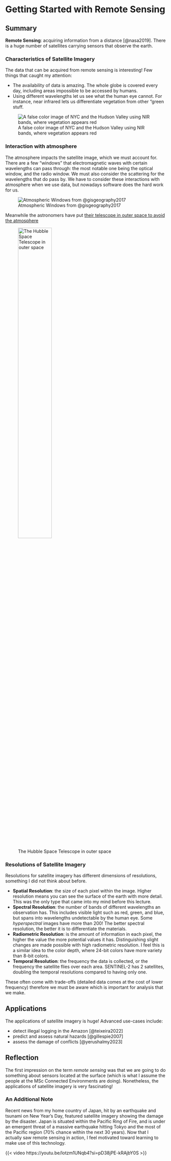 # Getting Started with Remote Sensing

## Summary

**Remote Sensing**: acquiring information from a distance [@nasa2019]. There is a huge number of satellites carrying sensors that observe the earth.

### Characteristics of Satellite Imagery

The data that can be acquired from remote sensing is interesting! Few things that caught my attention:

-   The availability of data is amazing. The whole globe is covered every day, including areas impossible to be accessed by humans.
-   Using different wavelengths let us see what the human eye cannot. For instance, near infrared lets us differentiate vegetation from other "green stuff.

![A false color image of NYC and the Hudson Valley using NIR bands, where vegetation appears red](week1/NYC_infrared.png)

### Interaction with atmosphere

The atmosphere impacts the satellite image, which we must account for. There are a few "windows" that electromagnetic waves with certain wavelengths can pass through: the most notable one being the optical window, and the radio window. We must also consider the scattering for the wavelengths that do pass by. We have to consider these interactions with atmosphere when we use data, but nowadays software does the hard work for us.

![Atmospheric Windows from @gisgeography2017](week1/atmospheric_windows.png)

Meanwhile the astronomers have put [their telescope in outer space to avoid the atmosphere](https://science.nasa.gov/mission/hubble/overview/why-a-space-telescope-in-space/)

![The Hubble Space Telescope in outer space](week1/hubble_telescope.webp){width=50%}

### Resolutions of Satellite Imagery

Resolutions for satellite imagery has different dimensions of resolutions, something I did not think about before.

-   **Spatial Resolution**: the size of each pixel within the image. Higher resolution means you can see the surface of the earth with more detail. This was the only type that came into my mind before this lecture.
-   **Spectral Resolution**: the number of bands of different wavelengths an observation has. This includes visible light such as red, green, and blue, but spans into wavelengths undetectable by the human eye. Some *hyperspectral* images have more than 200! The better spectral resolution, the better it is to differentiate the materials.
-   **Radiometric Resolution**: is the amount of information in each pixel, the higher the value the more potential values it has. Distinguishing slight changes are made possible with high radiometric resolution. I feel this is a similar idea to the color depth, where 24-bit colors have more variety than 8-bit colors.
-   **Temporal Resolution**: the frequency the data is collected, or the frequency the satellite flies over each area. SENTINEL-2 has 2 satellites, doubling the temporal resolutions compared to having only one.

These often come with trade-offs (detailed data comes at the cost of lower frequency) therefore we must be aware which is important for analysis that we make.

## Applications

The applications of satellite imagery is huge! Advanced use-cases include:

-   detect illegal logging in the Amazon [@teixeira2022]
-   predict and assess natural hazards [@gillespie2007]
-   assess the damage of conflicts [@yerushalmy2023]

## Reflection

The first impression on the term *remote sensing* was that we are going to do something about sensors located at the surface (which is what I assume the people at the MSc Connected Environments are doing). Nonetheless, the applications of satellite imagery is very fascinating!


### An Additional Note

Recent news from my home country of Japan, hit by an earthquake and tsunami on New Year's Day, featured satellite imagery showing the damage by the disaster. Japan is situated within the Pacific Ring of Fire, and is under an emergent threat of a massive earthquake hitting Tokyo and the most of the Pacific region (70% chance within the next 30 years). 
Now that I actually saw remote sensing in action, I feel motivated toward learning to make use of this technology. 

{{< video https://youtu.be/lotzm1UNqb4?si=pD38jPE-kRAjbY0S >}}


